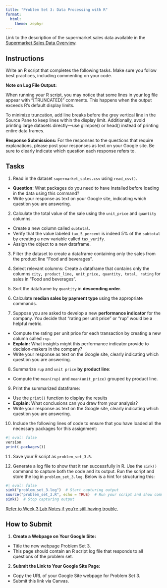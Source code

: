 ```yaml
---
title: "Problem Set 3: Data Processing with R"
format: 
  html:
    theme: zephyr
---
```


Link to the description of the supermarket sales data available in the [Supermarket Sales Data Overview](https://csu-arec-330.github.io/materials/unit_00/inputs/supermarketdata_describe.html).

## Instructions

Write an R script that completes the following tasks. Make sure you follow best practices, including commenting on your code.

**Note on Log File Output:**

When running your R script, you may notice that some lines in your log file appear with "[TRUNCATED]" comments. This happens when the output exceeds R’s default display limits.

To minimize truncation, add line breaks before the grey vertical line in the Source Pane to keep lines within the display limit. Additionally, avoid printing large datasets directly—use glimpse() or head() instead of printing entire data frames.

**Response Submissions:**
For the responses to the questions that require explanations, please post your responses as text on your Google site. Be sure to clearly indicate which question each response refers to.

## Tasks

1. Read in the dataset `supermarket_sales.csv` using `read_csv()`. 

- **Question:** What packages do you need to have installed before loading in the data using this command? 
- Write your response as text on your Google site, indicating which question you are answering.

2. Calculate the total value of the sale using the `unit_price` and `quantity` columns.  

- Create a new column called `subtotal`. 
- Verify that the value labeled `tax_5_percent` is indeed 5% of the `subtotal` by creating a new variable called `tax_verify`. 
- Assign the object to a new dataframe.

3. Filter the dataset to create a dataframe containing only the sales from the product line "Food and beverages".

4. Select relevant columns: Create a dataframe that contains only the columns `city, product_line, unit_price, quantity, total, rating` for sales in "Food and beverages". 

5. Sort the dataframe by `quantity` in **descending order**. 

6. Calculate **median sales by payment type** using the appropriate commands.

7. Suppose you are asked to develop a new **performance indicator** for the company.  You decide that "rating per unit price" or "rup" would be a helpful metric. 

- Compute the rating per unit price for each transaction by creating a new column called `rup`. 
- **Explain:** What insights might this performance indicator provide to decision-makers in the company? 
- Write your response as text on the Google site, clearly indicating which question you are answering.

8. Summarize `rup` and `unit price` **by product line**:

- Compute the `mean(rup)` and `mean(unit_price)` grouped by product line.

9. Print the summarized dataframe:

- Use the `print()` function to display the results
- **Explain:** What conclusions can you draw from your analysis?
- Write your response as text on the Google site, clearly indicating which question you are answering.

10. Include the following lines of code to ensure that you have loaded all the necessary packages for this assignment:
```r
#| eval: false
version
print(.packages())
```

11. Save your R script as `problem_set_3.R`.

12. Generate a log file to show that it ran successfully in R. Use the `sink()` command to capture both the code and its output. Run the script and store the log in `problem_set_3.log`. Below is a hint for structuring this:

```r
#| eval: false
sink("problem_set_3.log")  # Start capturing output
source("problem_set_3.R", echo = TRUE)  # Run your script and show commands + output
sink()  # Stop capturing output
```

[Refer to Week 3 Lab Notes if you're still having trouble.](https://csu-arec-330.github.io/materials/unit_00/week_03/lab_00_week_03.html#saving-the-log-file-for-lab_03.r)

## How to Submit

1. **Create a Webpage on Your Google Site:**

- Title the new webpage Problem Set 3.
- This page should contain an R script log file that responds to all questions of the problem set. 

2. **Submit the Link to Your Google Site Page:**

- Copy the URL of your Google Site webpage for Problem Set 3.
- Submit this link via Canvas.